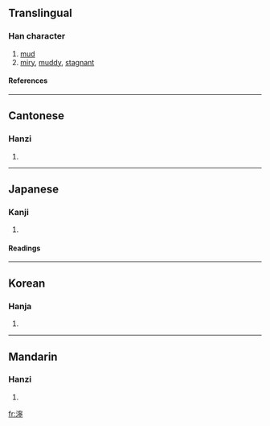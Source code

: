 {{see|泞}}

==Translingual==
===Han character===
{{Han char|rn=85|rad=水|as=14|sn=17|four=3312<sub>1</sub>|canj=水十心弓 (EJPN)}}
# [[mud]]
# [[miry]], [[muddy]], [[stagnant]]
====References====
{{Han ref|kx=0655.270|dkj=18487|dj=1065.230|hdz=31773.090|uh=6FD8|ud=28632|bh=C0D7|bd=49367}}

----
==Cantonese==
===Hanzi===
{{yue-hanzi|jyut=|y=ning6}}
# {{defn|Cantonese}}

----
==Japanese==
===Kanji===
{{ja-kanji|grade=|rs=水14}}
# {{defn|Japanese}} 
====Readings====
{{ja-readings|on=[[ねい]] (nei)|kun=[[ぬかる]] (nukaru)}}

----
==Korean==
===Hanja===
{{ko-hanja|hangeul=녕>영|eumhun=|rv=nyeong>yeong|mr=nyŏng>yŏng|y=nyeng>yeng}}
# {{defn|Korean}}

----
==Mandarin==
===Hanzi===
{{cmn-hanzi|sim=泞|pin=[[nìng]] (ning4)|wg=ning<sup>4</sup>}}
# {{defn|Mandarin}}

[[fr:濘]]